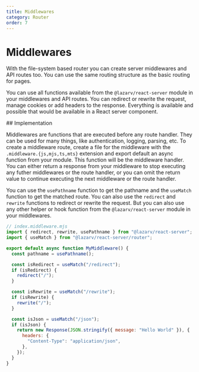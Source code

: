 ```yaml
---
title: Middlewares
category: Router
order: 7
---
```



# Middlewares

With the file-system based router you can create server middlewares and API routes too. You can use the same routing structure as the basic routing for pages.

You can use all functions available from the `@lazarv/react-server` module in your middlewares and API routes. You can redirect or rewrite the request, manage cookies or add headers to the response. Everything is available and possible that would be available in a React server component.

<Link name="implementation">
## Implementation
</Link>

Middlewares are functions that are executed before any route handler. They can be used for many things, like authentication, logging, parsing, etc. To create a middleware route, create a file for the middleware with the `.middleware.{js,mjs,ts,mts}` extension and export default an async function from your module. This function will be the middleware handler. You can either return a response from your middleware to stop executing any futher middlewares or the route handler, or you can omit the return value to continue executing the next middleware or the route handler.

You can use the `usePathname` function to get the pathname and the `useMatch` function to get the matched route. You can also use the `redirect` and `rewrite` functions to redirect or rewrite the request. But you can also use any other helper or hook function from the `@lazarv/react-server` module in your middlewares.

```jsx
// index.middleware.mjs
import { redirect, rewrite, usePathname } from "@lazarv/react-server";
import { useMatch } from "@lazarv/react-server/router";

export default async function MyMiddleware() {
  const pathname = usePathname();

  const isRedirect = useMatch("/redirect");
  if (isRedirect) {
    redirect("/");
  }

  const isRewrite = useMatch("/rewrite");
  if (isRewrite) {
    rewrite("/");
  }

  const isJson = useMatch("/json");
  if (isJson) {
    return new Response(JSON.stringify({ message: "Hello World" }), {
      headers: {
        "Content-Type": "application/json",
      },
    });
  }
}
```
